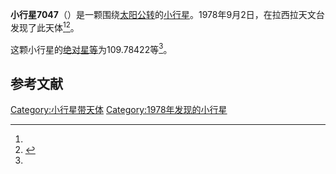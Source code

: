 {{Infobox planet
| bgcolour = #FFFFC0
| name = 7047 Lundstrom
| symbol = 
| image = 
| caption = 
| discovery = yes
| discovery_ref = 
| discoverer = {{link-en|英格瓦·克拉斯·拉格尔科维斯特|Claes-Ingvar Lagerkvist}}
| discovery_site = [[拉西拉天文台|拉西拉天文台]] 
| discovered = 1978年9月2日
| designations = yes
| mp_name = 
| named_after = 
| alt_names = 1978 RZ9/ 1978 RF3 / 1978 RM16 / 1989 RA1
| mp_category = [[主带小行星|主带小行星]]
| orbit_ref = <ref name="a">[http://ssd.jpl.nasa.gov/sbdb.cgi?sstr=7047 7047 Lundstrom] {{Wayback|url=http://ssd.jpl.nasa.gov/sbdb.cgi?sstr=7047 |date=20201124022935 }}，小行星數據庫瀏覽器（JPL Small-Body Database Browser）－[[美国国家航空航天局|美国国家航空航天局]]喷气推进实验室</ref>
| epoch = 2456400.5 (2013年4月18日更新)
| aphelion = {{convert|2.8871811|AU|km|3|abbr=on|lk=out}}
| perihelion = {{convert|1.8570661|AU|km|3|abbr=on}}
| semimajor = {{convert|2.3721236|AU|km|3|abbr=on}}
| eccentricity = 0.2171293
| period = 1334.456451 [[日|日]]<br />3.65[[儒略年|儒略年]]
| avg_speed = 
| inclination = 23.09117
| asc_node = 162.70679
| mean_anomaly = 
| arg_peri = 109.78422
| satellites = 
| physical_characteristics = yes
| dimensions = 
| mass = 
| density = 
| surface_grav = 
| escape_velocity = 
| sidereal_day = 
| axial_tilt = 
| pole_ecliptic_lat = 
| pole_ecliptic_lon = 
| albedo = 
| temperatures= 
| temp_name1 = 
| mean_temp_1 = 
| max_temp_1 = 
| temp_name2 = 
| max_temp_2 = 
| spectral_type = 
| abs_magnitude = 109.78422
}}

'''小行星7047'''（{{lang-en|7047 Lundstrom}}）是一颗围绕[[太阳|太阳]][[公转|公转]]的[[小行星|小行星]]。1978年9月2日，{{link-en|英格瓦·克拉斯·拉格尔科维斯特|Claes-Ingvar Lagerkvist}}在拉西拉天文台发现了此天体<ref name="a" /><ref>{{cite news|title=小行星列表|url=http://cfa-www.harvard.edu/iau/lists/NumberedMPs.txt|accessdate=2013-07-08|newspaper=哈佛大学|archive-date=2008-05-17|archive-url=https://web.archive.org/web/20080517010638/http://cfa-www.harvard.edu/iau/lists/NumberedMPs.txt|dead-url=no}}</ref>。

这颗小行星的[[绝对星等|绝对星等]]为109.78422等<ref name="a" />。

==参考文献==
{{reflist}}
{{Minor Planet Number|[[小行星7046|小行星7046]]|[[小行星7048|小行星7048]]}}

{{小天体}}

[[Category:小行星带天体|Category:小行星带天体]]
[[Category:1978年发现的小行星|Category:1978年发现的小行星]]

{{asteroid-stub}}